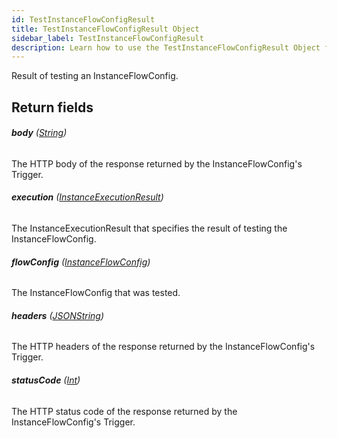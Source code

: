 ```yaml
---
id: TestInstanceFlowConfigResult
title: TestInstanceFlowConfigResult Object
sidebar_label: TestInstanceFlowConfigResult
description: Learn how to use the TestInstanceFlowConfigResult Object for Builder's API.
---
```


Result of testing an InstanceFlowConfig.

## Return fields

###### <b>body</b> ([String](/self-managed/composer/builder/api/schema/scalar/String.mdx))

The HTTP body of the response returned by the InstanceFlowConfig's Trigger.

###### <b>execution</b> ([InstanceExecutionResult](/self-managed/composer/builder/api/schema/object/InstanceExecutionResult.mdx))

The InstanceExecutionResult that specifies the result of testing the InstanceFlowConfig.

###### <b>flowConfig</b> ([InstanceFlowConfig](/self-managed/composer/builder/api/schema/object/InstanceFlowConfig.mdx))

The InstanceFlowConfig that was tested.

###### <b>headers</b> ([JSONString](/self-managed/composer/builder/api/schema/scalar/JSONString.mdx))

The HTTP headers of the response returned by the InstanceFlowConfig's Trigger.

###### <b>statusCode</b> ([Int](/self-managed/composer/builder/api/schema/scalar/Int.mdx))

The HTTP status code of the response returned by the InstanceFlowConfig's Trigger.
